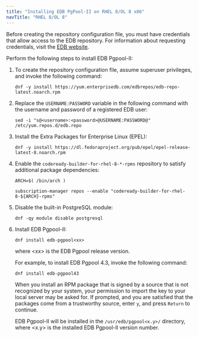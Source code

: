 ```yaml
---
title: "Installing EDB PgPool-II on RHEL 8/OL 8 x86"
navTitle: "RHEL 8/OL 8"
---
```


Before creating the repository configuration file, you must have credentials that allow access to the EDB repository. For information about requesting credentials, visit the [EDB website](https://www.enterprisedb.com/user).

Perform the following steps to install EDB Pgpool-II:

1.  To create the repository configuration file, assume superuser privileges, and invoke the following command:
    ```text
    dnf -y install https://yum.enterprisedb.com/edbrepos/edb-repo-latest.noarch.rpm
    ```

2.  Replace the `USERNAME:PASSWORD` variable in the following command with the username and password of a registered EDB user:
    ```text
    sed -i "s@<username>:<password>@USERNAME:PASSWORD@" /etc/yum.repos.d/edb.repo
    ```

3.  Install the Extra Packages for Enterprise Linux (EPEL):
    ```text
    dnf -y install https://dl.fedoraproject.org/pub/epel/epel-release-latest-8.noarch.rpm
    ```

4.  Enable the `codeready-builder-for-rhel-8-*-rpms` repository to satisfy additional package dependencies:
    ```text
    ARCH=$( /bin/arch )

    subscription-manager repos --enable "codeready-builder-for-rhel-8-${ARCH}-rpms"
    ```

5.  Disable the built-in PostgreSQL module:
    ```text
    dnf -qy module disable postgresql
    ```

6.  Install EDB Pgpool-II:
    ```text
    dnf install edb-pgpool<xx>
    ```

    where &lt;xx> is the EDB Pgpool release version.

    For example, to install EDB Pgpool 4.3, invoke the following command:
    ```text
    dnf install edb-pgpool43
    ```

    When you install an RPM package that is signed by a source that is not recognized by your system, your permission to import the key to your local server may be asked for. If prompted, and you are satisfied that the packages come from a trustworthy source, enter `y`, and press `Return` to continue.

    EDB Pgpool-II will be installed in the `/usr/edb/pgpool<x.y>/` directory, where &lt;x.y> is the installed EDB Pgpool-II version number.
  